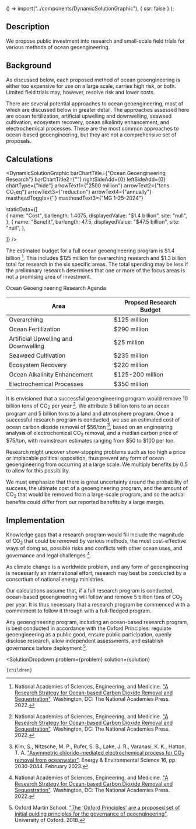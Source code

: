 

  () => import("../components/DynamicSolutionGraphic"),
  { ssr: false }
);

## Description

We propose public investment into research and small-scale field trials for various methods of ocean geoengineering.

## Background

As discussed below, each proposed method of ocean geoengineering is either too expensive for use on a large scale, carries high risk, or both. Limited field trials may, however, resolve risk and lower costs.

There are several potential approaches to ocean geoengineering, most of which are discussed below in greater detail. The approaches assessed here are ocean fertilization, artificial upwelling and downwelling, seaweed cultivation, ecosystem recovery, ocean alkalinity enhancement, and electrochemical processes. These are the most common approaches to ocean-based geoengineering, but they are not a comprehensive set of proposals.

## Calculations

<DynamicSolutionGraphic
  barChartTitle={"Ocean Geoengineering Research"}
  barChartTitle2={""}
  rightSideAdd={0}
  leftSideAdd={0}
  chartType={"hide"}
  arrowText1={"2500 million"}
  arrowText2={"tons CO₂eq"}
  arrowText3={"reduction"}
  arrowText4={"annually"}
  mastheadToggle={''}
  mastheadText3={"MG 1-25-2024"}
 
 
  staticData={[  
     {
      name: "Cost",
      barlength: 1.4075,
      displayedValue: "$1.4 billion",
      site: "null",
    },
         {
      name: "Benefit",
      barlength: 47.5,
      displayedValue: "$47.5 billion",
      site: "null",
    },
       
  ]}
/>

The estimated budget for a full ocean geoengineering program is $1.4 billion [^"1"]. This includes $125 million for overarching research and $1.3 billion total for research in the six specific areas. The total spending may be less if the preliminary research determines that one or more of the focus areas is not a promising area of investment.

<div className="table-title"> Ocean Geoengineering Research Agenda </div>
<div className="table-wrapper">

| Area | Propsed Research Budget |
| --- | --- |
| Overarching | $125 million | 
| Ocean Fertilization | $290 million | 
| Artificial Upwelling and Downwelling | $25 million | 
| Seaweed Cultivation | $235 million | 
| Ecosystem Recovery | $220 million | 
| Ocean Alkalinity Enhancement | $125-200 million | 
| Electrochemical Processes | $350 million | 

</div>

It is envisioned that a successful geoengineering program would remove 10 billion tons of CO<sub>2</sub> per year [^"1"]. We attribute 5 billion tons to an ocean program and 5 billion tons to a land and atmosphere program. Once a successful research program is conducted, we use an estimated cost of ocean carbon dioxide removal of $56/ton [^"2"], based on an engineering analysis of electrochemical CO<sub>2</sub> removal, and a median carbon price of $75/ton, with mainstream estimates ranging from $50 to $100 per ton.

Research might uncover show-stopping problems such as too high a price or implacable political opposition, thus prevent any form of ocean geoengineering from occurring at a large scale. We multiply benefits by 0.5 to allow for this possibility.

We must emphasize that there is great uncertainty around the probability of success, the ultimate cost of a geoengineering program, and the amount of CO<sub>2</sub> that would be removed from a large-scale program, and so the actual benefits could differ from our reported benefits by a large margin.

## Implementation

Knowledge gaps that a research program would fill include the magnitude of CO<sub>2</sub> that could be removed by various methods, the most cost-effective ways of doing so, possible risks and conflicts with other ocean uses, and governance and legal challenges [^"1"].

As climate change is a worldwide problem, and any form of geoengineering is necessarily an international effort, research may best be conducted by a consortium of national energy ministries.

Our calculations assume that, if a full research program is conducted, ocean-based geoengineering will follow and remove 5 billion tons of CO<sub>2</sub> per year. It is thus necessary that a research program be commenced with a commitment to follow it through with a full-fledged program.

Any geoengineering program, including an ocean-based research program, is best conducted in accordance with the Oxford Principles: regulate geoengineering as a public good, ensure public participation, openly disclose research, allow independent assessments, and establish governance before deployment [^"3"].

[^"1"]: National Academies of Sciences, Engineering, and Medicine. ["A Research Strategy for Ocean-based Carbon Dioxide Removal and Sequestration"](https://doi.org/10.17226/26278). Washington, DC: The National Academies Press. 2022.

[^"2"]: Kim, S., Nitzsche, M. P., Rufer, S. B., Lake, J. R., Varanasi, K. K., Hatton, T. A. ["Asymmetric chloride-mediated electrochemical process for CO<sub>2</sub> removal from oceanwater"](https://pubs.rsc.org/en/Content/ArticleLanding/2023/EE/D2EE03804H). Energy & Environmental Science 16, pp. 2030-2044. February 2023.

[^"3"]: Oxford Martin School. ["The 'Oxford Principles' are a proposed set of initial guiding principles for the governance of geoengineering"](https://www.geoengineering.ox.ac.uk/www.geoengineering.ox.ac.uk/oxford-principles/principles/). University of Oxford. 2018.

  <SolutionDropdown 
    problem={problem} 
    solution={solution}
  >
    {children}
  </SolutionDropdown>